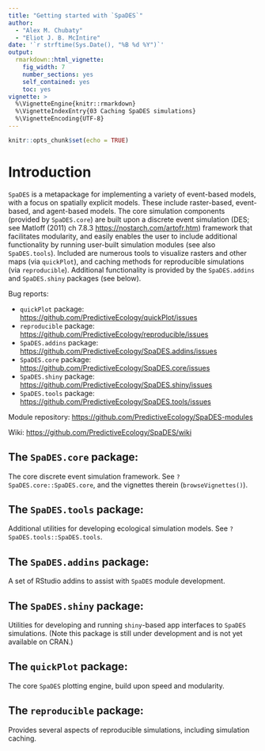 ```yaml
---
title: "Getting started with `SpaDES`"
author:
  - "Alex M. Chubaty"
  - "Eliot J. B. McIntire"
date: '`r strftime(Sys.Date(), "%B %d %Y")`'
output:
  rmarkdown::html_vignette:
    fig_width: 7
    number_sections: yes
    self_contained: yes
    toc: yes
vignette: >
  %\VignetteEngine{knitr::rmarkdown}
  %\VignetteIndexEntry{03 Caching SpaDES simulations}
  %\VignetteEncoding{UTF-8}
---
```


```r
knitr::opts_chunk$set(echo = TRUE)
```

# Introduction

`SpaDES` is a metapackage for implementing a variety of event-based models, with a focus on spatially explicit models.
These include raster-based, event-based, and agent-based models.
The core simulation components (provided by `SpaDES.core`) are built upon a discrete event simulation (DES; see Matloff (2011) ch 7.8.3 <https://nostarch.com/artofr.htm>) framework that facilitates modularity, and easily enables the user to include additional functionality by running user-built simulation modules (see also `SpaDES.tools`).
Included are numerous tools to visualize rasters and other maps (via `quickPlot`), and caching methods for reproducible simulations (via `reproducible`).
Additional functionality is provided by the `SpaDES.addins` and `SpaDES.shiny` packages (see below).

Bug reports:

- `quickPlot` package: <https://github.com/PredictiveEcology/quickPlot/issues>
- `reproducible` package: <https://github.com/PredictiveEcology/reproducible/issues>
- `SpaDES.addins` package: <https://github.com/PredictiveEcology/SpaDES.addins/issues>
- `SpaDES.core` package: <https://github.com/PredictiveEcology/SpaDES.core/issues>
- `SpaDES.shiny` package: <https://github.com/PredictiveEcology/SpaDES.shiny/issues>
- `SpaDES.tools` package: <https://github.com/PredictiveEcology/SpaDES.tools/issues>

Module repository: <https://github.com/PredictiveEcology/SpaDES-modules>

Wiki: <https://github.com/PredictiveEcology/SpaDES/wiki>

## The `SpaDES.core` package:

The core discrete event simulation framework.
See `?SpaDES.core::SpaDES.core`, and the vignettes therein (`browseVignettes()`).

## The `SpaDES.tools` package:

Additional utilities for developing ecological simulation models.
See `?SpaDES.tools::SpaDES.tools`.

## The `SpaDES.addins` package:

A set of RStudio addins to assist with `SpaDES` module development.

## The `SpaDES.shiny` package:

Utilities for developing and running `shiny`-based app interfaces to `SpaDES` simulations.
(Note this package is still under development and is not yet available on CRAN.)

## The `quickPlot` package:

The core `SpaDES` plotting engine, build upon speed and modularity.

## The `reproducible` package:

Provides several aspects of reproducible simulations, including simulation caching.
